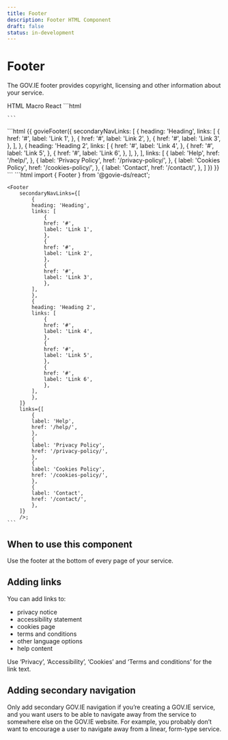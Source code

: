 ```yaml
---
title: Footer
description: Footer HTML Component
draft: false
status: in-development
---
```


# Footer

The GOV.IE footer provides copyright, licensing and other information about your service.

<ComponentStatusBlock componentId="footer" />

<Footer
  secondaryNavLinks={[
    {
      heading: 'Heading',
      links: [
        {
          href: '#',
          label: 'Link 1',
        },
        {
          href: '#',
          label: 'Link 2',
        },
        {
          href: '#',
          label: 'Link 3',
        },
      ],
    },
    {
      heading: 'Heading 2',
      links: [
        {
          href: '#',
          label: 'Link 4',
        },
        {
          href: '#',
          label: 'Link 5',
        },
        {
          href: '#',
          label: 'Link 6',
        },
      ],
    },
  ]}
  links={[
    {
      label: 'Help',
      href: '/help/',
    },
    {
      label: 'Privacy Policy',
      href: '/privacy-policy/',
    },
    {
      label: 'Cookies Policy',
      href: '/cookies-policy/',
    },
    {
      label: 'Contact',
      href: '/contact/',
    },
  ]}
/>

<Tabs id="tab1">
  <TabList>
    <TabItem value="tab11" checked>HTML</TabItem>
    <TabItem value="tab12">Macro</TabItem>
    <TabItem value="tab13">React</TabItem>
  </TabList>
  <TabPanel value="tab11">        
    ```html

    ```
  </TabPanel>
  <TabPanel value="tab12">        
    ```html
    {{ govieFooter({
        secondaryNavLinks: [
            {
              heading: 'Heading',
              links: [
                {
                  href: '#',
                  label: 'Link 1',
                },
                {
                  href: '#',
                  label: 'Link 2',
                },
                {
                  href: '#',
                  label: 'Link 3',
                },
              ],
            },
            {
              heading: 'Heading 2',
              links: [
                {
                  href: '#',
                  label: 'Link 4',
                },
                {
                  href: '#',
                  label: 'Link 5',
                },
                {
                  href: '#',
                  label: 'Link 6',
                },
              ],
            },
        ],
        links: [
          {
              label: 'Help',
              href: '/help/',
          },
          {
              label: 'Privacy Policy',
              href: '/privacy-policy/',
          },
          {
              label: 'Cookies Policy',
              href: '/cookies-policy/',
          },
          {
              label: 'Contact',
              href: '/contact/',
          },
        ]
      })
    }}
    ```
  </TabPanel>
  <TabPanel value="tab13">
    ```html
    import { Footer } from '@govie-ds/react';

    <Footer
        secondaryNavLinks={[
            {
            heading: 'Heading',
            links: [
                {
                href: '#',
                label: 'Link 1',
                },
                {
                href: '#',
                label: 'Link 2',
                },
                {
                href: '#',
                label: 'Link 3',
                },
            ],
            },
            {
            heading: 'Heading 2',
            links: [
                {
                href: '#',
                label: 'Link 4',
                },
                {
                href: '#',
                label: 'Link 5',
                },
                {
                href: '#',
                label: 'Link 6',
                },
            ],
            },
        ]}
        links={[
            {
            label: 'Help',
            href: '/help/',
            },
            {
            label: 'Privacy Policy',
            href: '/privacy-policy/',
            },
            {
            label: 'Cookies Policy',
            href: '/cookies-policy/',
            },
            {
            label: 'Contact',
            href: '/contact/',
            },
        ]}
        />;
    ```
  </TabPanel>
</Tabs>

## When to use this component

Use the footer at the bottom of every page of your service.

## Adding links

You can add links to:

- privacy notice
- accessibility statement
- cookies page
- terms and conditions
- other language options
- help content

Use ‘Privacy’, ‘Accessibility’, ‘Cookies’ and ‘Terms and conditions’ for the link text.

## Adding secondary navigation

Only add secondary GOV.IE navigation if you’re creating a GOV.IE service, and you want users to be able to navigate away from the service to somewhere else on the GOV.IE website. For example, you probably don’t want to encourage a user to navigate away from a linear, form-type service.
